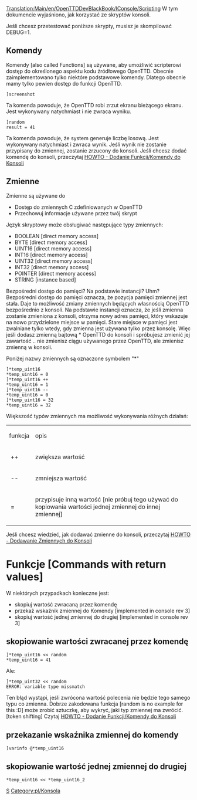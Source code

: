 [[Translation:Main/en/OpenTTDDevBlackBook/IConsole/Scripting]] {{en/-}}
<!--{{en/DevDoc}}-->{{pl/Rozwój}}
W tym dokumencie wyjaśniono, jak korzystać ze skryptów konsoli.

Jeśli chcesz przetestować poniższe skrypty, musisz je skompilować DEBUG=1.

==Komendy==
Komendy [also called Functions] są używane, aby umożliwić scripterowi dostęp do określonego aspektu kodu źródłowego OpenTTD. Obecnie zaimplementowano tylko niektóre podstawowe komendy. Dlatego obecnie mamy tylko pewien dostęp do funkcji OpenTTD.

<pre>
]screenshot
</pre>
Ta komenda powoduje, że OpenTTD robi zrzut ekranu bieżącego ekranu. Jest wykonywany natychmiast i nie zwraca wyniku.

<pre>
]random
result = 41
</pre>
Ta komenda powoduje, że system generuje liczbę losową. Jest wykonywany natychmiast i zwraca wynik. Jeśli wynik nie zostanie przypisany do zmiennej, zostanie zrzucony do konsoli. Jeśli chcesz dodać komendę do konsoli, przeczytaj [[Main/pl/OpenTTDDevBlackBook/IConsole/AddFunctions|HOWTO - Dodanie Funkcji/Komendy do Konsoli]]

==Zmienne==
Zmienne są używane do
* Dostęp do zmiennych C zdefiniowanych w OpenTTD
* Przechowuj informacje używane przez twój skrypt

Język skryptowy może obsługiwać następujące typy zmiennych:
* BOOLEAN [direct memory access]
* BYTE [direct memory access]
* UINT16 [direct memory access]
* INT16 [direct memory access]
* UINT32 [direct memory access]
* INT32 [direct memory access]
* POINTER [direct memory access]
* STRING [instance based]

Bezpośredni dostęp do pamięci? Na podstawie instancji? Uhm? <br>
Bezpośredni dostęp do pamięci oznacza, że ​​pozycja pamięci zmiennej jest stała. Daje to możliwość zmiany zmiennych będących własnością OpenTTD bezpośrednio z konsoli.
Na podstawie instancji oznacza, że ​​jeśli zmienna zostanie zmieniona z konsoli, otrzyma nowy adres pamięci, który wskazuje na nowo przydzielone miejsce w pamięci. Stare miejsce w pamięci jest zwalniane tylko wtedy, gdy zmienna jest używana tylko przez konsolę. Więc jeśli dodasz zmienną bajtową * OpenTTD do konsoli i spróbujesz zmienić jej zawartość .. nie zmienisz ciągu używanego przez OpenTTD, ale zmienisz zmienną w konsoli.

Poniżej nazwy zmiennych są oznaczone symbolem "*" 

<pre>
]*temp_uint16
*temp_uint16 = 0
]*temp_uint16 ++
*temp_uint16 = 1
]*temp_uint16 --
*temp_uint16 = 0
]*temp_uint16 = 32
*temp_uint16 = 32
</pre>

Większość typów zmiennych ma możliwość wykonywania różnych działań:

{|
| funkcja || opis
|-
|&nbsp;++ || zwiększa wartość
|-
|&nbsp;-- || zmniejsza wartość
|-
|&nbsp;= || przypisuje inną wartość [nie próbuj tego używać do kopiowania wartości jednej zmiennej do innej zmiennej]
|}

Jeśli chcesz wiedzieć, jak dodawać zmienne do konsoli, przeczytaj [[Main/pl/OpenTTDDevBlackBook/IConsole/AddVariables|HOWTO - Dodawanie Zmiennych do Konsoli]]

=Funkcje [Commands with return values]=
W niektórych przypadkach konieczne jest:
* skopiuj wartość zwracaną przez komendę
* przekaż wskaźnik zmiennej do Komendy [implemented in console rev 3]
* skopiuj wartość jednej zmiennej do drugiej [implemented in console rev 3]

==skopiowanie wartości zwracanej przez komendę==
<pre>
]*temp_uint16 << random
*temp_uint16 = 41
</pre>
Ale:
<pre>
]*temp_uint32 << random
ERROR: variable type missmatch
</pre>
Ten błąd wystąpi, jeśli zwrócona wartość polecenia nie będzie tego samego typu co zmienna. Dobrze zakodowana funkcja [random is no example for this :D] może zrobić sztuczkę, aby wykryć, jaki typ zmiennej ma zwrócić. [token shifting] Czytaj [[Main/pl/OpenTTDDevBlackBook/IConsole/AddFunctions|HOWTO - Dodanie Funkcji/Komendy do Konsoli]]

==przekazanie wskaźnika zmiennej do komendy==
<pre>
]varinfo @*temp_uint16
</pre>

==skopiowanie wartość jednej zmiennej do drugiej==
<pre>
*temp_uint16 << *temp_uint16_2
</pre>

<!--[[Category:en/OpenTTDDevBlackBook|S]]--> [[Category:pl/OpenTTDDevBlackBook|S]]
<!--[[Category:en/Console]]--> [[Category:pl/Konsola]]